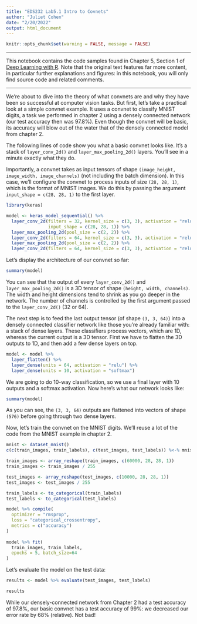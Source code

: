 ```yaml
---
title: "EDS232 Lab5.1 Intro to Covnets"
author: "Juliet Cohen"
date: "2/20/2022"
output: html_document
---
```


```r
knitr::opts_chunk$set(warning = FALSE, message = FALSE)
```

***

This notebook contains the code samples found in Chapter 5, Section 1 of [Deep Learning with R](https://www.manning.com/books/deep-learning-with-r). Note that the original text features far more content, in particular further explanations and figures: in this notebook, you will only find source code and related comments.

***

We're about to dive into the theory of what convnets are and why they have been so successful at computer vision tasks. But first, let's take a practical look at a simple convnet example. It uses a convnet to classify MNIST digits, a task we performed in chapter 2 using a densely connected network (our test accuracy then was 97.8%). Even though the convnet will be basic, its accuracy will blow out of the water that of the densely connected model from chapter 2.

The following lines of code show you what a basic convnet looks like.  It's a stack of `layer_conv_2d()` and `layer_max_pooling_2d()` layers. You'll see in a minute exactly what they do.

Importantly, a convnet takes as input tensors of shape `(image_height, image_width, image_channels)` (not including the batch dimension). In this case, we'll configure the convnet to process inputs of size `(28, 28, 1)`, which is the format of MNIST images. We do this by passing the argument `input_shape = c(28, 28, 1)` to the first layer.


```r
library(keras)

model <- keras_model_sequential() %>% 
  layer_conv_2d(filters = 32, kernel_size = c(3, 3), activation = "relu",
                input_shape = c(28, 28, 1)) %>% 
  layer_max_pooling_2d(pool_size = c(2, 2)) %>% 
  layer_conv_2d(filters = 64, kernel_size = c(3, 3), activation = "relu") %>% 
  layer_max_pooling_2d(pool_size = c(2, 2)) %>% 
  layer_conv_2d(filters = 64, kernel_size = c(3, 3), activation = "relu")
```

Let's display the architecture of our convnet so far:

```r
summary(model)
```

You can see that the output of every `layer_conv_2d()` and `layer_max_pooling_2d()` is a 3D tensor of shape `(height, width, channels)`. The width and height dimensions tend to shrink as you go deeper in the network. The number of channels is controlled by the first argument passed to the `layer_conv_2d()` (32 or 64).

The next step is to feed the last output tensor (of shape `(3, 3, 64)`) into a densely connected classifier network like those you're already familiar with: a stack of dense layers. These classifiers process vectors, which are 1D, whereas the current output is a 3D tensor. First we have to flatten the 3D outputs to 1D, and then add a few dense layers on top.

```r
model <- model %>% 
  layer_flatten() %>% 
  layer_dense(units = 64, activation = "relu") %>% 
  layer_dense(units = 10, activation = "softmax")
```

We are going to do 10-way classification, so we use a final layer with 10 outputs and a softmax activation. Now here's what our network looks like:

```r
summary(model)
```

As you can see, the `(3, 3, 64)` outputs are flattened into vectors of shape `(576)` before going through two dense layers.

Now, let's train the convnet on the MNIST digits. We'll reuse a lot of the code from the MNIST example in chapter 
2.

```r
mnist <- dataset_mnist()
c(c(train_images, train_labels), c(test_images, test_labels)) %<-% mnist

train_images <- array_reshape(train_images, c(60000, 28, 28, 1))
train_images <- train_images / 255

test_images <- array_reshape(test_images, c(10000, 28, 28, 1))
test_images <- test_images / 255

train_labels <- to_categorical(train_labels)
test_labels <- to_categorical(test_labels)

model %>% compile(
  optimizer = "rmsprop",
  loss = "categorical_crossentropy",
  metrics = c("accuracy")
)
              
model %>% fit(
  train_images, train_labels, 
  epochs = 5, batch_size=64
)
```

Let's evaluate the model on the test data:

```r
results <- model %>% evaluate(test_images, test_labels)
```

```r
results
```

While our densely-connected network from Chapter 2 had a test accuracy of 97.8%, our basic convnet has a test accuracy of 99%: we decreased our error rate by 68% (relative). Not bad! 